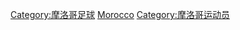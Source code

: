 {{Catnav|頁面分類|...|足球|各國足球|摩洛哥足球}}
{{Catnav|頁面分類|...|各國體育|摩洛哥体育|摩洛哥足球}}
{{Catnav|頁面分類|...|各國體育|各國足球|摩洛哥足球}}
{{Commons cat|Association football players from Morocco}}

[[Category:摩洛哥足球|Category:摩洛哥足球]]
[[Category:各国足球运动员|Morocco]]
[[Category:摩洛哥运动员|Category:摩洛哥运动员]]